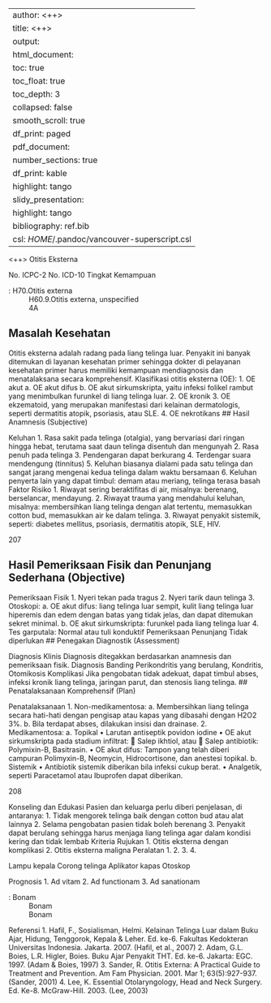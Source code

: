 
---
author: <++>
title: <++>
output:
  html_document:
    toc: true
    toc_float: true
    toc_depth: 3
    collapsed: false
    smooth_scroll: true
    df_print: paged
  pdf_document:
    number_sections: true
    df_print: kable
    highlight: tango
  slidy_presentation:
    highlight: tango
bibliography: ref.bib
csl: $HOME$/.pandoc/vancouver-superscript.csl
---

<++>
Otitis Eksterna

No. ICPC-2
No. ICD-10
Tingkat Kemampuan

: H70.Otitis externa
: H60.9.Otitis externa, unspecified
: 4A

## Masalah Kesehatan

Otitis eksterna adalah radang pada liang telinga luar. Penyakit ini banyak
ditemukan di layanan kesehatan primer sehingga dokter di pelayanan
kesehatan primer harus memiliki kemampuan mendiagnosis dan
menatalaksana secara komprehensif.
Klasifikasi otitis eksterna (OE):
1. OE akut
a. OE akut difus
b. OE akut sirkumskripta, yaitu infeksi folikel rambut yang menimbulkan
furunkel di liang telinga luar.
2. OE kronik
3. OE ekzematoid, yang merupakan manifestasi dari kelainan dermatologis,
seperti dermatitis atopik, psoriasis, atau SLE.
4. OE nekrotikans
## Hasil Anamnesis (Subjective)

Keluhan
1. Rasa sakit pada telinga (otalgia), yang bervariasi dari ringan hingga hebat,
terutama saat daun telinga disentuh dan mengunyah
2. Rasa penuh pada telinga
3. Pendengaran dapat berkurang
4. Terdengar suara mendengung (tinnitus)
5. Keluhan biasanya dialami pada satu telinga dan sangat jarang mengenai
kedua telinga dalam waktu bersamaan
6. Keluhan penyerta lain yang dapat timbul: demam atau meriang, telinga
terasa basah
Faktor Risiko
1. Riwayat sering beraktifitas di air, misalnya: berenang, berselancar,
mendayung.
2. Riwayat trauma yang mendahului keluhan, misalnya: membersihkan liang
telinga dengan alat tertentu, memasukkan cotton bud, memasukkan air ke
dalam telinga.
3. Riwayat penyakit sistemik, seperti: diabetes mellitus, psoriasis, dermatitis
atopik, SLE, HIV.

207

## Hasil Pemeriksaan Fisik dan Penunjang Sederhana (Objective)

Pemeriksaan Fisik
1. Nyeri tekan pada tragus
2. Nyeri tarik daun telinga
3. Otoskopi:
a. OE akut difus: liang telinga luar sempit, kulit liang telinga luar
hiperemis dan edem dengan batas yang tidak jelas, dan dapat
ditemukan sekret minimal.
b. OE akut sirkumskripta: furunkel pada liang telinga luar
4. Tes garputala: Normal atau tuli konduktif
Pemeriksaan Penunjang
Tidak diperlukan
## Penegakan Diagnostik (Assessment)

Diagnosis Klinis
Diagnosis ditegakkan berdasarkan anamnesis dan pemeriksaan fisik.
Diagnosis Banding
Perikondritis yang berulang, Kondritis, Otomikosis
Komplikasi
Jika pengobatan tidak adekuat, dapat timbul abses, infeksi kronik liang telinga,
jaringan parut, dan stenosis liang telinga.
## Penatalaksanaan Komprehensif (Plan)

Penatalaksanaan
1. Non-medikamentosa:
a. Membersihkan liang telinga secara hati-hati dengan pengisap atau
kapas yang dibasahi dengan H2O2 3%.
b. Bila terdapat abses, dilakukan insisi dan drainase.
2. Medikamentosa:
a. Topikal
• Larutan antiseptik povidon iodine
• OE akut sirkumskripta pada stadium infiltrat:
 Salep ikhtiol, atau
 Salep antibiotik: Polymixin-B, Basitrasin.
• OE akut difus: Tampon yang telah diberi campuran Polimyxin-B,
Neomycin, Hidrocortisone, dan anestesi topikal.
b. Sistemik
• Antibiotik sistemik diberikan bila infeksi cukup berat.
• Analgetik, seperti Paracetamol atau Ibuprofen dapat diberikan.

208

Konseling dan Edukasi
Pasien dan keluarga perlu diberi penjelasan, di antaranya:
1. Tidak mengorek telinga baik dengan cotton bud atau alat lainnya
2. Selama pengobatan pasien tidak boleh berenang
3. Penyakit dapat berulang sehingga harus menjaga liang telinga agar dalam
kondisi kering dan tidak lembab
Kriteria Rujukan
1. Otitis eksterna dengan komplikasi
2. Otitis eksterna maligna
Peralatan
1.
2.
3.
4.

Lampu kepala
Corong telinga
Aplikator kapas
Otoskop

Prognosis
1. Ad vitam
2. Ad functionam
3. Ad sanationam

: Bonam
: Bonam
: Bonam

Referensi
1. Hafil, F., Sosialisman, Helmi. Kelainan Telinga Luar dalam Buku Ajar,
Hidung, Tenggorok, Kepala & Leher. Ed. ke-6. Fakultas Kedokteran
Universitas Indonesia. Jakarta. 2007. (Hafil, et al., 2007)
2. Adam, G.L. Boies, L.R. Higler, Boies. Buku Ajar Penyakit THT. Ed. ke-6.
Jakarta: EGC. 1997. (Adam & Boies, 1997)
3. Sander, R. Otitis Externa: A Practical Guide to Treatment and Prevention.
Am Fam Physician. 2001. Mar 1; 63(5):927-937. (Sander, 2001)
4. Lee, K. Essential Otolaryngology, Head and Neck Surgery. Ed. Ke-8.
McGraw-Hill. 2003. (Lee, 2003)
